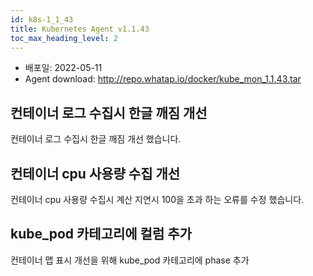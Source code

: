 ```yaml
---
id: k8s-1_1_43
title: Kubernetes Agent v1.1.43
toc_max_heading_level: 2
---
```



* 배포일: 2022-05-11
* Agent download: http://repo.whatap.io/docker/kube_mon_1.1.43.tar

## 컨테이너 로그 수집시 한글 깨짐 개선

컨테이너 로그 수집시 한글 깨짐 개선 했습니다. 

## 컨테이너 cpu 사용량 수집 개선

컨테이너 cpu 사용량 수집시 계산 지연시 100을 초과 하는 오류를  수정 했습니다. 

## kube_pod 카테고리에 컬럼 추가

컨테이너 맵 표시 개선을 위해 kube_pod 카테고리에 phase 추가